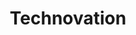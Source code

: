 ﻿---
title: "Technovation"
description: "Thoughts and experiences from my Technovation participation."
image: "/images/ARC-UN-Club.jpg"
gradientFrom: "#0ea5e9"
gradientTo: "#0284c7"
link: "#"
cta: "Join Us"
order: 4
---
